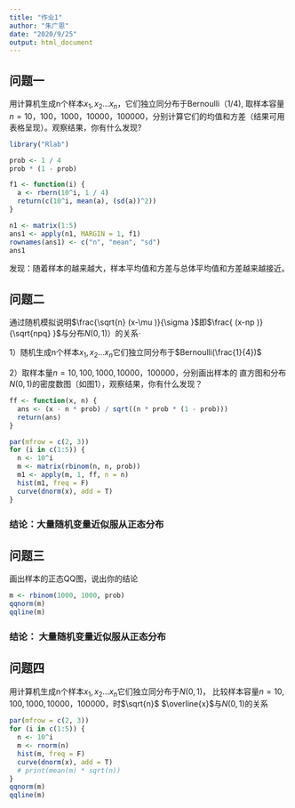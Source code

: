 ```yaml
---
title: "作业1"
author: "朱广恩"
date: "2020/9/25"
output: html_document
---
```

## 问题一
用计算机生成n个样本$x_1,x_2...x_n，$它们独立同分布于Bernoulli（1/4),
取样本容量$n=10，100，1000，10000，100000$，分别计算它们的均值和方差（结果可用表格呈现）。观察结果，你有什么发现?
```r
library("Rlab")
```

```r
prob <- 1 / 4
prob * (1 - prob)

f1 <- function(i) {
  a <- rbern(10^i, 1 / 4)
  return(c(10^i, mean(a), (sd(a))^2))
}

n1 <- matrix(1:5)
ans1 <- apply(n1, MARGIN = 1, f1)
rownames(ans1) <- c("n", "mean", "sd")
ans1
```
发现：随着样本的越来越大，样本平均值和方差与总体平均值和方差越来越接近。



## 问题二
通过随机模拟说明$\frac{\sqrt{n} (x-\mu )}{\sigma }$即$\frac{ (x-np )}{\sqrt{npq} }$与分布$N(0,1)$）的关系·

1）随机生成n个样本$x_1,x_2...x_n$它们独立同分布于$Bernoulli(\frac{1}{4})$

2）取样本量$n=10,100,1000,10000，100000，$分别画出样本的
直方图和分布$N(0,1)$的密度数图〔如图1），观察结果，你有什么发现？
```r

ff <- function(x, n) {
  ans <- (x - n * prob) / sqrt((n * prob * (1 - prob)))
  return(ans)
}
```

```r
par(mfrow = c(2, 3))
for (i in c(1:5)) {
  n <- 10^i
  m <- matrix(rbinom(n, n, prob))
  m1 <- apply(m, 1, ff, n = n)
  hist(m1, freq = F)
  curve(dnorm(x), add = T)
}
```


### 结论：大量随机变量近似服从正态分布

## 问题三
画出样本的正态QQ图，说出你的结论
```r
m <- rbinom(1000, 1000, prob)
qqnorm(m)
qqline(m)
```

### 结论： 大量随机变量近似服从正态分布

## 问题四

用计算机生成n个样本$x_1,x_2...x_n$它们独立同分布于$N(0,1)$，
比较样本容量$n=10,100,1000,10000，100000，$时$\sqrt{n}$
$\overline{x}$与$N(0,1)$的关系
```r
par(mfrow = c(2, 3))
for (i in c(1:5)) {
  n <- 10^i
  m <- rnorm(n)
  hist(m, freq = F)
  curve(dnorm(x), add = T)
  # print(mean(m) * sqrt(n))
}
qqnorm(m)
qqline(m)
```


